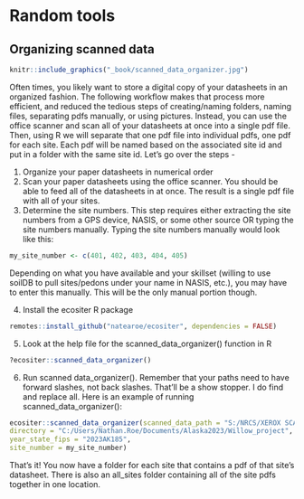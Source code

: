 # Random tools

## Organizing scanned data

```r
knitr::include_graphics("_book/scanned_data_organizer.jpg")
```


Often times, you likely want to store a digital copy of your datasheets in an organized fashion. The following workflow makes that process more efficient, and reduced the tedious steps of creating/naming folders, naming files, separating pdfs manually, or using pictures. Instead, you can use the office scanner and scan all of your datasheets at once into a single pdf file. Then, using R we will separate that one pdf file into individual pdfs, one pdf for each site. Each pdf will be named based on the associated site id and put in a folder with the same site id. Let's go over the steps - 

1. Organize your paper datasheets in numerical order
2. Scan your paper datasheets using the office scanner. You should be able to feed all of the datasheets in at once. The result is a single pdf file with all of your sites.
3. Determine the site numbers. This step requires either extracting the site numbers from a GPS device, NASIS, or some other source OR typing the site numbers manually. Typing the site numbers manually would look like this:
```r
my_site_number <- c(401, 402, 403, 404, 405)
```

Depending on what you have available and your skillset (willing to use soilDB to pull sites/pedons under your name in NASIS, etc.), you may have to enter this manually. This will be the only manual portion though. 

4. Install the ecositer R package
```r
remotes::install_github("natearoe/ecositer", dependencies = FALSE)
```

5. Look at the help file for the scanned_data_organizer() function in R
```r
?ecositer::scanned_data_organizer()
```

6. Run scanned data_organizer(). Remember that your paths need to have forward slashes, not back slashes. That'll be a show stopper. I do find and replace all. Here is an example of running scanned_data_organizer():
```r
ecositer::scanned_data_organizer(scanned_data_path = "S:/NRCS/XEROX SCANS/DOC057.pdf",
directory = "C:/Users/Nathan.Roe/Documents/Alaska2023/Willow_project",
year_state_fips = "2023AK185",
site_number = my_site_number)
```

That's it! You now have a folder for each site that contains a pdf of that site's datasheet. There is also an all_sites folder containing all of the site pdfs together in one location.